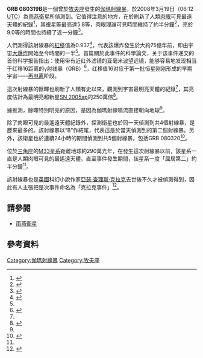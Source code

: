 {{Infobox Supernova |
| image = [[File:GRB_080319B.jpg|350px]]
| caption = 
| name = GRB 080319B
| type = (未知)
| epoch = J2000
| SNRtype = (未知)
| host =
| redshift = 0.94
| constellation = [[牧夫座|牧夫座]]
| ra = 14:31:40.98 <ref>{{cite web|url=http://gcn.gsfc.nasa.gov/other/080319.gcn3|title=Gamma Ray Burst Coordinates Network|publisher=NASA|date=March 19, 2008|accessdate=2008-03-21|archive-date=2016-03-30|archive-url=https://web.archive.org/web/20160330012038/http://gcn.gsfc.nasa.gov/other/080319.gcn3|dead-url=no}}</ref>
| dec = +36:18:08.8
| gal = 
| discovery = 2008年3月19日
| iauc = 
| mag_v  = 5.8
| distance = 75億[[光年|光年]]
| progenitor =（未知）
| progenitor_type =（未知）
| b-v =（未知）
| notes = 
}}
'''GRB 080319B'''是一個曾於[[牧夫座|牧夫座]]發生的[[伽瑪射線暴|伽瑪射線暴]]，於2008年3月19日（06:12 [[协调世界时|UTC]]）為[[雨燕衛星|雨燕衛星]]所偵測到。它值得注意的地方，在於刷新了人類[[肉眼|肉眼]]可見最遠天體的紀錄<ref name="nasa1">{{cite web|url=http://www.nasa.gov/mission_pages/swift/bursts/brightest_grb.html|title=NASA Satellite Detects Naked-Eye Explosion Halfway Across Universe|publisher=NASA|date=March 21, 2008|accessdate=2008-03-21|archive-date=2012-03-13|archive-url=https://www.webcitation.org/667uODUQm?url=http://www.nasa.gov/mission_pages/swift/bursts/brightest_grb.html|dead-url=no}}</ref>，其[[星等|視星等]]最亮達5.8等，肉眼理論可見時間維持了約半分鐘<ref name="Pi1">{{cite web|url=http://grb.fuw.edu.pl/pi/ot/grb080319b/normal.html|title=''Pi of the Sky'' observation of GRB080319B the brightest ever gamma ray burst.|publisher=Pi of the Sky|date=March 21, 2008|accessdate=2008-03-21|deadurl=yes|archiveurl=https://www.webcitation.org/69T8GDXZh?url=http://grb.fuw.edu.pl/pi/ot/grb080319b/normal.html|archivedate=2012-07-27}}</ref>，亮於9.0等的時間也持續了近一分鐘<ref name="astronet">{{cite web |url=http://vo.astronet.ru/~karpov/grb080319b_lc_10_shifted.gif |title=GRB 080319B light curve |publisher=vo.astronet.ru |date=April 1, 2008 |accessdate=2008-04-05 |deadurl=yes |archiveurl=https://web.archive.org/web/20081219104219/http://vo.astronet.ru/~karpov/grb080319b_lc_10_shifted.gif |archivedate=2008-12-19 }}</ref>。

人們測得該射線暴的[[紅移|紅移]]值為0.937<ref>{{cite web|url=http://gcn.gsfc.nasa.gov/gcn3/7444.gcn3|title=VLT/UVES redshift of GRB 080319B|date=March 19, 2008|accessdate=2008-03-25|archive-date=2008-04-15|archive-url=https://web.archive.org/web/20080415205750/http://gcn.gsfc.nasa.gov/gcn3/7444.gcn3|dead-url=no}}</ref>，代表該爆炸發生於大約75億年前，即由宇宙[[大爆炸理论|大爆炸]]開始至今時間的一半<ref name="nasa1"/>。首篇關於此事件的科學論文，关于该事件递交的首份科学报告指出：使用带有近红外滤镜的亚毫米波望远镜，能够容易地发现相当于红移16距离的γ射线暴（GRB）<ref>{{cite web|url=http://arxiv.org/abs/0803.3215|title=Observations of the Naked-Eye GRB 080319B: Implications of Nature's Brightest Explosion|publisher=arxiv.org|author=J. S. Bloom|date=March 25, 2008|accessdate=2008-03-25|archive-date=2017-06-24|archive-url=https://web.archive.org/web/20170624170106/https://arxiv.org/abs/0803.3215|dead-url=no}}</ref>，红移值16对应于第一批恒星刚刚形成的早期宇宙——[[再电离|再电离]]阶段。

這次射線暴的餘暉也刷新了人類有史以來，觀測到宇宙最明亮天體的紀錄<ref name="nasa1"/>，其亮度估計為最明亮超新星[[SN_2005ap|SN 2005ap]]的250萬倍<ref>{{cite web|url=http://space.newscientist.com/article/dn13520-universes-most-powerful-blast-visible-to-the-naked-eye.html|title=Universe's most powerful blast visible to the naked eye|publisher=NewScientist|date=March 21, 2008|accessdate=2008-03-21|archive-url=https://www.webcitation.org/69T8HcnvQ?url=http://www.newscientist.com/article/dn13520|archive-date=2012-07-27|dead-url=yes}}</ref>。

據推測，餘暉特別明亮的原因，是因為伽瑪射線噴流直接朝向地球<ref name="nasa1"/>。

除了肉眼可見的最遙遠天體紀錄外，探測衛星也於同一天偵測到共4個射線暴，是歷來最多的。該射線暴以“B”作結尾，代表這是於當天偵測到的第二個射線暴。另外，該衛星也於連續24小時的期間偵測到共5個射線暴，包括GRB 080320<ref>{{cite web|url=http://gcn.gsfc.nasa.gov/swift_gnd_ana.html|title=Swift Burst Ground-Analysis Information|publisher=GCN|date=March 21, 2008|accessdate=2008-03-25|archive-date=2020-11-27|archive-url=https://web.archive.org/web/20201127105605/https://gcn.gsfc.nasa.gov/swift_gnd_ana.html|dead-url=no}}</ref>。

位於[[三角座|三角座]]的[[三角座星系|M33星系]]距離地球約290萬光年，在發生這次射線暴以前，該星系一直是人類肉眼可見的最遙遠天體。直至事件發生期間，該星系一度「屈居第二」約半分鐘<ref name="nasa1"/>。

該射線暴也是[[英國|英國]]科幻小說作家[[亞瑟·查理斯·克拉克|亞瑟·查理斯·克拉克]]去世後不久才被偵測得到，因此有人主張把是次事件命名為「克拉克事件」<ref>{{cite web|url=http://blogs.earthsky.org/larrysessions/space/032190/why-not-the-clarke-event/|title=Why not the Clarke Event?|publisher=EarthSky Blogs|date=March 21, 2008|accessdate=2008-03-24|deadurl=yes|archiveurl=https://web.archive.org/web/20090224193722/http://blogs.earthsky.org/larrysessions/space/032190/why-not-the-clarke-event/|archivedate=2009-02-24}}</ref>。

== 請參閱 ==
*[[雨燕衛星|雨燕衛星]]

== 參考資料 ==
{{reflist}}

[[Category:伽瑪射線暴|Category:伽瑪射線暴]]
[[Category:牧夫座|Category:牧夫座]]